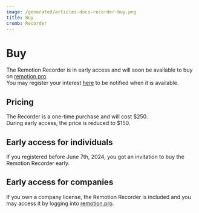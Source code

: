 ```yaml
---
image: /generated/articles-docs-recorder-buy.png
title: Buy
crumb: Recorder
---
```


# Buy

The Remotion Recorder is in early access and will soon be available to buy on [remotion.pro](https://remotion.pro).  
You may register your interest [here](https://remotion.pro/recorder) to be notified when it is available.

## Pricing

The Recorder is a one-time purchase and will cost $250.  
During early access, the price is reduced to $150.

## Early access for individuals

If you registered before June 7th, 2024, you got an invitation to buy the Remotion Recorder early.

## Early access for companies

If you own a company license, the Remotion Recorder is included and you may access it by logging into [remotion.pro](https://remotion.pro).
